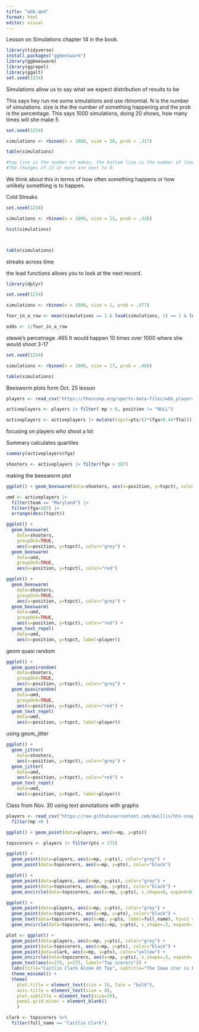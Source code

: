 ```yaml
---
title: "wbb.qmd"
format: html
editor: visual
---
```


Lesson on Simulations chapter 14 in the book.

```r
library(tidyverse)
install.packages("ggbeeswarm")
library(ggbeeswarm)
library(ggrepel)
library(ggalt)
set.seed(1234)
```

Simulations allow us to say what we expect distribution of results to be

This says hey run me some simulations and use rbinomial. N is the number of simulations. size is the the number of something happening and the prob is the percentage. This says 1000 simulations, doing 20 shows, how many times will she make 5

```r
set.seed(1234)

simulations <- rbinom(n = 1000, size = 20, prob = .317)

table(simulations)

#top line is the number of makes. the bottom line is the number of times that outcome happens.
#The changes of 13 or more are next to 0. 
```

We think about this in terms of how often something happens or how unlikely something is to happen.

Cold Streaks

```r

set.seed(1234)

simulations <- rbinom(n = 1000, size = 15, prob = .326)

hist(simulations)



table(simulations)
```

streaks across time

the lead functions allows you to look at the next record.

```r

library(dplyr)

set.seed(1234)

simulations <- rbinom(n = 1000, size = 1, prob = .377)

four_in_a_row <- mean(simulations == 1 & lead(simulations, 1) == 1 & lead(simulations, 2) == 1 & lead(simulations, 3) == 1)

odds <- 1/four_in_a_row
```

stewie's percetnage .465 It would happen 10 times over 1000 where she would shoot 3-17

```r
set.seed(1234)

simulations <- rbinom(n = 1000, size = 17, prob = .465)

table(simulations)
```

Beesworm plots form Oct. 25 lesson

```r
players <- read_csv("https://thescoop.org/sports-data-files/wbb_players_2023.csv")
```

```r
activeplayers <- players |> filter( mp > 0, position != "NULL") 
```

```r
activeplayers <- activeplayers |> mutate(tspct=pts/(2*(fga+0.44*fta)))
```

focusing on players who shoot a lot

Summary calculates quartiles

```r
summary(activeplayers$fga)
```

```r
shooters <- activeplayers |> filter(fga > 187)
```

making the beesworm plot

```r
ggplot() + geom_beeswarm(data=shooters, aes(x=position, y=tspct), color="grey")
```

```r
umd <- activeplayers |> 
  filter(team == "Maryland") |> 
  filter(fga>187) |> 
  arrange(desc(tspct))
```

```r
ggplot() + 
  geom_beeswarm(
    data=shooters, 
    groupOnX=TRUE, 
    aes(x=position, y=tspct), color="grey") + 
  geom_beeswarm(
    data=umd, 
    groupOnX=TRUE, 
    aes(x=position, y=tspct), color="red")
```

```r
ggplot() + 
  geom_beeswarm(
    data=shooters, 
    groupOnX=TRUE, 
    aes(x=position, y=tspct), color="grey") + 
  geom_beeswarm(
    data=umd, 
    groupOnX=TRUE, 
    aes(x=position, y=tspct), color="red") +
  geom_text_repel(
    data=umd, 
    aes(x=position, y=tspct, label=player))
```

geom quasi random

```r
ggplot() + 
  geom_quasirandom(
    data=shooters, 
    groupOnX=TRUE, 
    aes(x=position, y=tspct), color="grey") + 
  geom_quasirandom(
    data=umd, 
    groupOnX=TRUE, 
    aes(x=position, y=tspct), color="red") +
  geom_text_repel(
    data=umd, 
    aes(x=position, y=tspct, label=player))
```

using geom_jitter

```r
ggplot() + 
  geom_jitter(
    data=shooters, 
    aes(x=position, y=tspct), color="grey") + 
  geom_jitter(
    data=umd, 
    aes(x=position, y=tspct), color="red") +
  geom_text_repel(
    data=umd, 
    aes(x=position, y=tspct, label=player))
```



Class from Nov. 30 using text annotations with graphs

```r
players <- read_csv("https://raw.githubusercontent.com/dwillis/hhs-snapshots/main/data/player_totals_20231130.csv") %>% 
  filter(mp >0 )

ggplot() + geom_point(data=players, aes(x=mp, y=pts))

topscorers <- players |> filter(pts > 175)

ggplot() + 
  geom_point(data=players, aes(x=mp, y=pts), color="grey") +
  geom_point(data=topscorers, aes(x=mp, y=pts), color="black")

ggplot() + 
  geom_point(data=players, aes(x=mp, y=pts), color="grey") + 
  geom_point(data=topscorers, aes(x=mp, y=pts), color="black") + 
  geom_encircle(data=topscorers, aes(x=mp, y=pts), s_shape=0, expand=0, colour="red")

ggplot() + 
  geom_point(data=players, aes(x=mp, y=pts), color="grey") + 
  geom_point(data=topscorers, aes(x=mp, y=pts), color="black") + 
  geom_text(data=topscorers, aes(x=mp, y=pts, label=full_name), hjust = 0, vjust=1) +
  geom_encircle(data=topscorers, aes(x=mp, y=pts), s_shape=.5, expand=.03, colour="red")

plot <- ggplot() + 
  geom_point(data=players, aes(x=mp, y=pts), color="grey") + 
  geom_point(data=topscorers, aes(x=mp, y=pts), color="black") +
  geom_point(data=clark, aes(x=mp, y=pts), color="yellow") +
  geom_encircle(data=topscorers, aes(x=mp, y=pts), s_shape=.5, expand=.03, colour="red") +
  geom_text(aes(x=275, y=275, label="Top scorers")) + 
  labs(title="Caitlin Clark Alone At Top", subtitle="The Iowa star is by far the top scorer among all NCAA players", x="Minutes", y="Points") + 
  theme_minimal() + 
  theme(
    plot.title = element_text(size = 16, face = "bold"),
    axis.title = element_text(size = 8), 
    plot.subtitle = element_text(size=10), 
    panel.grid.minor = element_blank()
    )

clark <- topscorers %>% 
  filter(full_name == "Caitlin Clark")

```









